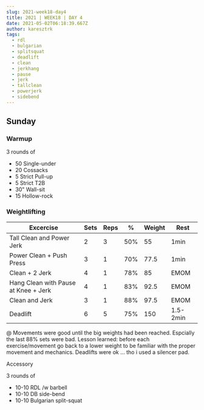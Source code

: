 ```yaml
---
slug: 2021-week18-day4
title: 2021 | WEEK18 | DAY 4
date: 2021-05-02T06:18:39.667Z
author: karesztrk
tags:
  - rdl
  - bulgarian
  - splitsquat
  - deadlift
  - clean
  - jerkhang
  - pause
  - jerk
  - tallclean
  - powerjerk
  - sidebend
---
```

## Sunday

### Warmup

3 rounds of

* 50 Single-under
* 20 Cossacks
* 5 Strict Pull-up
* 5 Strict T2B
* 30" Wall-sit
* 15 Hollow-rock

### Weightlifting

| Excercise                            | Sets | Reps | %   | Weight | Rest     |
| ------------------------------------ | ---- | ---- | --- | ------ | -------- |
| Tall Clean and Power Jerk            | 2    | 3    | 50% | 55     | 1min     |
| Power Clean + Push Press             | 3    | 1    | 70% | 77.5   | 1min     |
| Clean + 2 Jerk                       | 4    | 1    | 78% | 85     | EMOM     |
| Hang Clean with Pause at Knee + Jerk | 4    | 1    | 83% | 92.5   | EMOM     |
| Clean and Jerk                       | 3    | 1    | 88% | 97.5   | EMOM     |
| Deadlift                             | 6    | 5    | 75% | 150    | 1.5-2min |

@ Movements were good until the big weights had been reached. Espcially the last 88% sets were bad. Lesson learned: before each exercise/movement go back to a lower weight to be familiar with the proper movement and mechanics. Deadlifts were ok ... tho i used a silencer pad.

Accessory

3 rounds of

* 10-10 RDL /w barbell
* 10-10 DB side-bend
* 10-10 Bulgarian split-squat